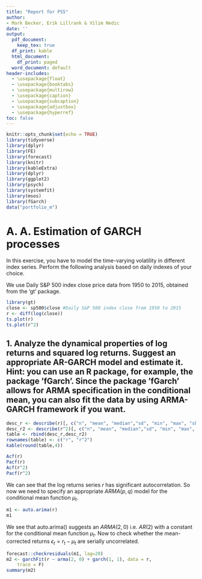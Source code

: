 ```yaml
---
title: "Report for PS5"
author:
- Mark Becker, Erik Lillrank & Vilim Nedic
date: ''
output:
  pdf_document:
    keep_tex: true
  df_print: kable
  html_document:
    df_print: paged
  word_document: default
header-includes:
  - \usepackage{float}
  - \usepackage{booktabs}
  - \usepackage{multirow}
  - \usepackage{caption}
  - \usepackage{subcaption}
  - \usepackage{adjustbox}
  - \usepackage{hyperref}
toc: false
---
```


```r
knitr::opts_chunk$set(echo = TRUE)
library(tidyverse)
library(dplyr)
library(FE)
library(forecast)
library(knitr)
library(kableExtra)
library(dplyr)
library(ggplot2)
library(psych)
library(systemfit)
library(msos)
library(fGarch)
data("portfolio_m")
```

# A. A. Estimation of GARCH processes

In this exercise, you have to model the time-varying volatility in different index series. Perform the following analysis based on daily indexes of your choice.

We use Daily S&P 500 index close price data from 1950 to 2015, obtained from the 'gt' package.

```r
library(gt)
close <- sp500$close #Daily S&P 500 index close from 1950 to 2015
r <- diff(log(close))
ts.plot(r)
ts.plot(r^2)
```

## 1. Analyze the dynamical properties of log returns and squared log returns. Suggest an appropriate AR-GARCH model and estimate it. Hint: you can use an R package, for example, the package ’fGarch’. Since the package ’fGarch’ allows for ARMA specification in the conditional mean, you can also fit the data by using ARMA-GARCH framework if you want.


```r
desc_r <- describe(r)[, c("n", "mean", "median","sd", "min", "max", "skew", "kurtosis")]
desc_r2 <- describe(r^2)[, c("n", "mean", "median","sd", "min", "max", "skew", "kurtosis")]
table <- rbind(desc_r,desc_r2)
rownames(table) <- c("r", "r^2")
kable(round(table,4))
```

```r
Acf(r)
Pacf(r)
Acf(r^2)
Pacf(r^2)
```
We can see that the log returns series $r$ has significant autocorrelation. So now we need to specify an appropriate $ARMA(p,q)$ model for the conditional mean function $\mu_t$.

```r
m1 <- auto.arima(r)
m1
```
We see that auto.arima() suggests an $ARMA(2,0)$ i.e. $AR(2)$ with a constant for the conditional mean function $\mu_t$. Now to check whether the mean-corrected returns $\epsilon_t=r_t-\mu_t$ are serially uncorrelated.

```r
forecast::checkresiduals(m1, lag=20)
m2 <- garchFit(r ~ arma(2, 0) + garch(1, 1), data = r, 
    trace = F)
summary(m2)
```
